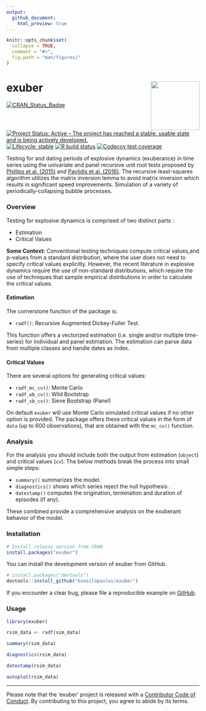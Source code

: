 ```yaml
---
output:
  github_document:
    html_preview: true
---
```


<!-- README.md is generated from README.Rmd. Please edit that file -->

```r
knitr::opts_chunk$set(
  collapse = TRUE,
  comment = "#>",
  fig.path = "man/figures/"
)
```

# exuber <a href='https://kvasilopoulos.github.io/exuber/'><img src='man/figures/logo.png' align="right" height="127.5" /></a>

<!-- badges: start -->
[![CRAN_Status_Badge](http://www.r-pkg.org/badges/version/exuber)](https://cran.r-project.org/package=exuber)
[![Project Status: Active – The project has reached a stable, usable state and is being actively developed.](https://www.repostatus.org/badges/latest/active.svg)](https://www.repostatus.org/#active)
[![Lifecycle: stable](https://img.shields.io/badge/lifecycle-stable-brightgreen.svg)](https://www.tidyverse.org/lifecycle/#stable)
[![R build status](https://github.com/kvasilopoulos/exuber/workflows/R-CMD-check/badge.svg)](https://github.com/kvasilopoulos/exuber/actions)
[![Codecov test coverage](https://codecov.io/gh/kvasilopoulos/exuber/branch/master/graph/badge.svg)](https://codecov.io/gh/kvasilopoulos/exuber?branch=master)
<!-- badges: end -->


Testing for and dating periods of explosive dynamics (exuberance) in time series 
using the univariate and panel recursive unit root tests proposed by [Phillips et al. (2015)]( https://doi.org/10.1111/iere.12132) and [Pavlidis et al. (2016)]( https://doi.org/10.1007/s11146-015-9531-2). The recursive least-squares algorithm utilizes the matrix inversion lemma to avoid matrix inversion which results in significant speed improvements. Simulation of a variety of periodically-collapsing bubble processes.

### Overview

Testing for explosive dynamics is comprised of two distinct parts :

* Estimation
* Critical Values

**Some Context:** Conventional testing techniques compute critical values,and p-values from a standard distribution, where the user does not need to specify critical values explicitly. However, the recent literature in explosive dynamics require the use of non-standard distributions, which require the use of techniques that sample empirical distributions in order to calculate the critical values.

#### Estimation 

The cornerstone function of the package is:

* `radf()`: Recursive Augmented Dickey-Fuller Test.

This function offers a vectorized estimation (i.e. single and/or multiple time-series)
for individual and panel estimation. The estimation can parse data from multiple classes and handle dates as index.

#### Critical Values

There are several options for generating critical values:

* `radf_mc_cv()`: Monte Carlo
* `radf_wb_cv()`: Wild Bootstrap
* `radf_sb_cv()`: Sieve Bootstrap (Panel)

On default `exuber` will use Monte Carlo simulated critical values if no other option is provided. The package offers these critical values in the form of `data` (up to 600 observations), that are obtained with the `mc_cv()` function.

### Analysis

For the analysis you should include both the output from estimation (`object`) and critical values (`cv`). The below methods break the process into small simple steps:

* `summary()` summarizes the model.
* `diagnostics()` shows which series reject the null hypothesis .
* `datestamp()` computes the origination, termination and duration of episodes (if any).

These combined provide a comprehensive analysis on the exuberant behavior of the model.

### Installation

```r
# Install release version from CRAN
install.packages("exuber")
```

You can install the development version of exuber from GitHub.

```r
# install.packages("devtools")
devtools::install_github("kvasilopoulos/exuber")
```

If you encounter a clear bug, please file a reproducible example on [GitHub](https://github.com/kvasilopoulos/exuber/issues).


### Usage


```r

library(exuber)

rsim_data <- radf(sim_data)

summary(rsim_data)

diagnostics(rsim_data)

datestamp(rsim_data)

autoplot(rsim_data)

```

---

 Please note that the 'exuber' project is released with a [Contributor Code of Conduct](https://kvasilopoulos.github.io/exuber/CODE_OF_CONDUCT). By contributing to this project, you agree to abide by its terms.
